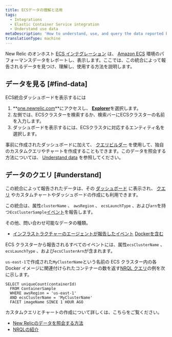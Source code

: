 ```yaml
---
title: ECSデータの理解と活用
tags:
  - Integrations
  - Elastic Container Service integration
  - Understand use data
metaDescription: 'How to understand, use, and query the data reported by New Relic''s Amazon ECS on-host integration.'
translationType: machine
---
```


New Relic のオンホスト [ECS インテグレーション](/docs/introduction-amazon-ecs-integration) は、 [Amazon ECS](https://docs.aws.amazon.com/ecs/index.html) 環境のパフォーマンスデータをレポートし、表示します。ここでは、この統合によって報告されるデータを見つけ、理解し、使用する方法を説明します。

## データを見る [#find-data]

ECS統合ダッシュボードを表示するには

1. **[one.newrelic.com](https://one.newrelic.com)**にアクセスし、 [**Explorer**](/docs/new-relic-one/use-new-relic-one/ui-data/new-relic-one-entity-explorer-view-performance-across-apps-services-hosts)を選択します。
2. 左側では、ECSクラスターを検索するか、検索バーにECSクラスターの名前を入力します。
3. ダッシュボードを表示するには、ECSクラスタに対応するエンティティ名を選択します。

事前に作成されたダッシュボードに加えて、 [クエリビルダー](/docs/chart-builder/use-chart-builder/get-started/introduction-chart-builder) を使用して、独自のカスタムクエリやチャートを作成することもできます。このデータを照会する方法については、 [Understand data](#understand) を参照してください。

## データのクエリ [#understand]

この統合によって報告されたデータは、その [ダッシュボード](#find-data) に表示され、 [クエリ](/docs/using-new-relic/data/understand-data/query-new-relic-data) やカスタムチャートやダッシュボードの作成にも利用できます。

この統合は、属性`clusterName` 、 `awsRegion` 、 `ecsLaunchType` 、および`arn`を持つ`EcsClusterSample`[イベント](/docs/using-new-relic/data/understand-data/new-relic-data-types#events-new-relic)を報告します。

その他、問い合わせ可能なデータの種類。

* [インフラストラクチャーのエージェントが報告したイベント](/docs/infrastructure/manage-your-data/data-instrumentation/default-infrastructure-events) [Dockerを含む](/docs/infrastructure/install-configure-manage-infrastructure/docker-installation/docker-instrumentation-infrastructure#docker-data)

ECS クラスターから報告されるすべてのイベントには、属性`ecsClusterName` 、 `ecsLaunchType` 、および`ecsClusterArn`が含まれます。

`us-east-1`で作成された`MyClusterName`という名前の ECS クラスター内の各 Docker イメージに関連付けられたコンテナーの数を返す[NRQL クエリ](/docs/query-data/nrql-new-relic-query-language/getting-started/introduction-nrql)の例を次に示します。

```
SELECT uniqueCount(containerId) 
  FROM ContainerSample 
  WHERE awsRegion = 'us-east-1' 
  AND ecsClusterName = 'MyClusterName' 
  FACET imageName SINCE 1 HOUR AGO
```

カスタムクエリとチャートの作成について詳しくは、こちらをご覧ください。

* [New Relicのデータを照会する方法](/docs/using-new-relic/data/understand-data/query-new-relic-data)
* [NRQLの紹介](/docs/query-data/nrql-new-relic-query-language/getting-started/introduction-nrql)